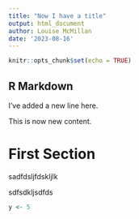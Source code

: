 ---
title: "Now I have a title"
output: html_document
author: Louise McMillan
date: '2023-08-16'
---

```{r setup, include=FALSE}
knitr::opts_chunk$set(echo = TRUE)
```

## R Markdown

I've added a new line here.

This is now new content.

# First Section

sadfdsljfdskljlk

sdfsdkljsdfds 

```{r}
y <- 5
```
